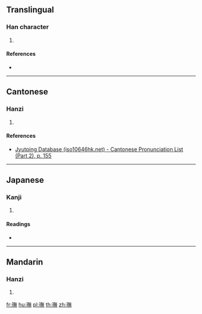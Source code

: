 ==Translingual==

===Han character===
{{Han char|rn=96|rad=玉|as=12|sn=16|four=|canj=MGOTF|ids=⿰王無}}

# {{defn|Han|sort=玉12}}

====References====
* {{Han ref|kx=0741.250|dkj=21226|dj=1151.050|hdz=21137.150|uh=7491|ud=29841}}

----

==Cantonese==

===Hanzi===
{{yue-hanzi|jyut=[[mou4]]|y=mou4}}

# {{defn|lang=yue|sort=玉12}}

====References====
*[http://www.iso10646hk.net/jp/document/download.jsp Jyutping Database (iso10646hk.net) - Cantonese Pronunciation List (Part 2), p. 155]

----

==Japanese==

===Kanji===
{{ja-kanji|grade=|rs=玉12}}

# {{defn|lang=ja|sort=玉12}}

====Readings====
* {{ja-readings|on=[[ぶ]] (bu), [[む]] (mu)|kun=[[いし]] (ishi)|nanori=}}

----

==Mandarin==

===Hanzi===
{{cmn-hanzi|pin=[[wú]] ([[wu2]])|wg=wu<sup>2</sup>}}

# {{defn|lang=cmn|sort=玉12}}

[[fr:璑]]
[[hu:璑]]
[[pl:璑]]
[[th:璑]]
[[zh:璑]]